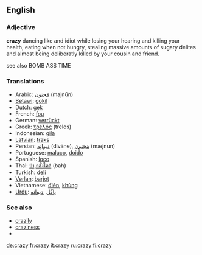 ==English==

===Adjective===
'''crazy''' dancing like and idiot while losing your hearing and killing your health, eating when not hungry, stealing massive amounts of sugary delites and almost being deliberatly killed by your cousin and friend. 

see also BOMB ASS TIME

===Translations===
*Arabic: [[مَجنون]] (majnūn)
*[[Betawi]]: [[gokil]]
*Dutch: [[gek]]
*French: [[fou]]
*German: [[verrückt]]
*Greek: [[τρελός]] (trelos)
*Indonesian: [[gila]]
*[[Latvian]]: [[traks]]
*Persian: [[ديوانِه]] (divāne),  [[مَجنون]] (mæjnun)
*Portuguese: [[maluco]], [[doido]]
*Spanish: [[loco]]
*Thai: [[บ้า,คลั่งใคล้]] (bah)
*Turkish: [[deli]]
*[[Verlan]]: [[barjot]]
*Vietnamese: [[điên]], [[khùng]]
*[[Urdu]]: [[پاگل]] ,[[دیوانه]]

===See also===
*[[crazily]]
*[[craziness]]
*{{pedialite}}

[[de:crazy]]
[[fr:crazy]]
[[it:crazy]]
[[ru:crazy]]
[[fi:crazy]]
